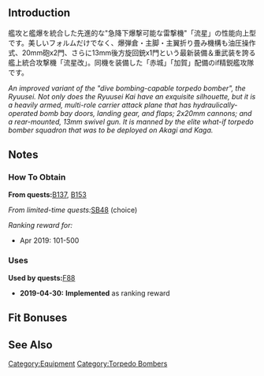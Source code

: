 {{EquipmentInfo|342}}

==Introduction==
艦攻と艦爆を統合した先進的な"急降下爆撃可能な雷撃機"「流星」の性能向上型です。美しいフォルムだけでなく、爆弾倉・主脚・主翼折り畳み機構も油圧操作式、20mm砲x2門、さらに13mm後方旋回銃x1門という最新装備＆重武装を誇る艦上統合攻撃機「流星改」。同機を装備した「赤城」「加賀」配備のif精鋭艦攻隊です。

''An improved variant of the "dive bombing-capable torpedo bomber", the Ryuusei. Not only does the Ryuusei Kai have an exquisite silhouette, but it is a heavily armed, multi-role carrier attack plane that has hydraulically-operated bomb bay doors, landing gear, and flaps; 2x20mm cannons; and a rear-mounted, 13mm swivel gun. It is manned by the elite what-if torpedo bomber squadron that was to be deployed on Akagi and Kaga.''

==Notes==
<div class="mw-collapsible"><h3>How To Obtain</h3>
<div class="mw-collapsible-content">
'''From quests: '''[[Quests#B137|B137]], [[Quests#B153|B153]]

''From limited-time quests: ''[[Quests/Seasonal#SB48|SB48]] (choice)

''Ranking reward for:''
* Apr 2019: 101-500

</div></div>

<div class="mw-collapsible"><h3>Uses</h3>
<div class="mw-collapsible-content">
'''Used by quests: '''[[Quests#F88|F88]]

</div></div>


<div class="mw-collapsible><h3>Updates History</h3>
<div class="mw-collapsible-content>
* '''2019-04-30:''' '''Implemented''' as ranking reward
</div></div>

==Fit Bonuses==
{{:Ryuusei Kai (CarDiv 1)/Bonuses}}

==See Also==
{{Equipmentlist}}
[[Category:Equipment]]
[[Category:Torpedo Bombers]]